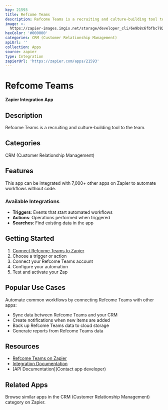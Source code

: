 ```yaml
---
key: 21593
title: Refcome Teams
description: Refcome Teams is a recruiting and culture-building tool to the team.
image: >-
  https://zapier-images.imgix.net/storage/developer_cli/6e9b8c6fbfbc782d5f9b44250c82bf13_2.png?auto=format%2Ccompress&ixlib=python-3.0.0&q=50
hexColor: '#000000'
categories: CRM (Customer Relationship Management)
apiUrl: ''
collection: Apps
source: zapier
type: Integration
zapierUrl: 'https://zapier.com/apps/21593'
---
```

# Refcome Teams

**Zapier Integration App**

## Description

Refcome Teams is a recruiting and culture-building tool to the team.

## Categories

CRM (Customer Relationship Management)

## Features

This app can be integrated with 7,000+ other apps on Zapier to automate workflows without code.

### Available Integrations

- **Triggers**: Events that start automated workflows
- **Actions**: Operations performed when triggered
- **Searches**: Find existing data in the app

## Getting Started

1. [Connect Refcome Teams to Zapier](https://zapier.com/apps/21593)
2. Choose a trigger or action
3. Connect your Refcome Teams account
4. Configure your automation
5. Test and activate your Zap

## Popular Use Cases

Automate common workflows by connecting Refcome Teams with other apps:

- Sync data between Refcome Teams and your CRM
- Create notifications when new items are added
- Back up Refcome Teams data to cloud storage
- Generate reports from Refcome Teams data

## Resources

- [Refcome Teams on Zapier](https://zapier.com/apps/21593)
- [Integration Documentation](https://zapier.com/apps/21593/integrations)
- [API Documentation](Contact app developer)

## Related Apps

Browse similar apps in the CRM (Customer Relationship Management) category on Zapier.
